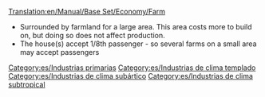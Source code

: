 [[Translation:en/Manual/Base Set/Economy/Farm]]

{{es/Industrias| nombre=Granja
| imagen=Farm.png
| climas=[[es/Templado|Templado]], [[es/Subártico|Subártico]], [[es/Subtropical|Subtropical]]
| acepta=Nada
| produce=[[es/Manual/Base Set/Economy/Grano|Grano]], [[es/Manual/Base Set/Economy/Ganado|Ganado]] (clima templado), <br/>[[es/Manual/Base Set/Economy/Trigo|Trigo]], [[es/Manual/Base Set/Economy/Ganado|Ganado]] (clima subártico), <br/>[[es/Manual/Base Set/Economy/Maíz|Maíz]] (clima subtropical)
| notas=
}}
{{es/Pendiente de traducción}}
* Surrounded by farmland for a large area. This area costs more to build on, but doing so does not affect production.
* The house(s) accept 1/8th passenger - so several farms on a small area may accept passengers

[[Category:es/Industrias primarias]]
[[Category:es/Industrias de clima templado]]
[[Category:es/Industrias de clima subártico]]
[[Category:es/Industrias de clima subtropical]]